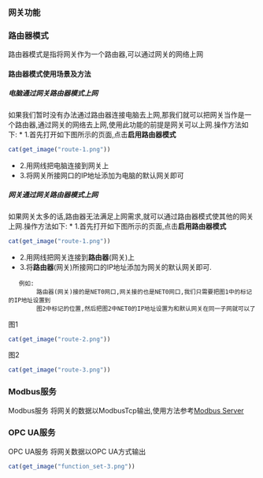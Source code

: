 ### 网关功能

### 路由器模式
路由器模式是指将网关作为一个路由器,可以通过网关的网络上网

#### 路由器模式使用场景及方法
##### 电脑通过网关路由器模式上网
如果我们暂时没有办法通过路由器连接电脑去上网,那我们就可以把网关当作是一个路由器,通过网关的网络去上网,使用此功能的前提是网关可以上网.操作方法如下:
* 1.首先打开如下图所示的页面,点击**启用路由器模式**
```r
cat(get_image("route-1.png"))
```
* 2.用网线把电脑连接到网关上
* 3.将网关所接网口的IP地址添加为电脑的默认网关即可

##### 网关通过网关路由器模式上网
如果网关太多的话,路由器无法满足上网需求,就可以通过路由器模式使其他的网关上网.操作方法如下:
* 1.首先打开如下图所示的页面,点击**启用路由器模式**
```r
cat(get_image("route-1.png"))
```
* 2.用网线把网关连接到**路由器**(网关)上
* 3.将**路由器**(网关)所接网口的IP地址添加为网关的默认网关即可.
```
   例如:
        路由器(网关)接的是NET0网口,网关接的也是NET0网口,我们只需要把图1中的标记的IP地址设置到
        图2中标记的位置,然后把图2中NET0的IP地址设置为和默认网关在同一子网就可以了
```

图1
```r
cat(get_image("route-2.png"))
```
图2
```r
cat(get_image("route-3.png"))
```


### Modbus服务
Modbus服务 将网关的数据以ModbusTcp输出,使用方法参考[Modbus Server](../../../modbus.md)

### OPC UA服务
OPC UA服务 将网关数据以OPC UA方式输出


```r
cat(get_image("function_set-3.png"))
```